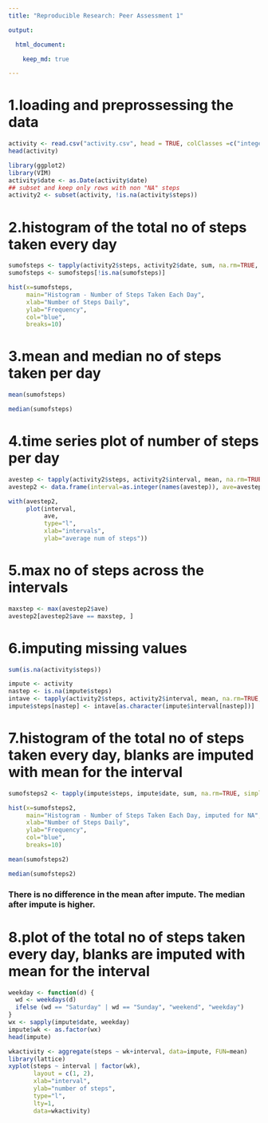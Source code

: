 ---
title: "Reproducible Research: Peer Assessment 1"

output: 

  html_document:

    keep_md: true

---
   
# 1.loading and preprossessing the data
```{r, echo=TRUE}
activity <- read.csv("activity.csv", head = TRUE, colClasses =c("integer", "character", "integer"), na.strings="NA")
head(activity)
```

```{r, echo=TRUE}
library(ggplot2)
library(VIM)
activity$date <- as.Date(activity$date)
## subset and keep only rows with non "NA" steps
activity2 <- subset(activity, !is.na(activity$steps))
```

# 2.histogram of the total no of steps taken every day
```{r, echo=TRUE}
sumofsteps <- tapply(activity2$steps, activity2$date, sum, na.rm=TRUE, simplify=T)
sumofsteps <- sumofsteps[!is.na(sumofsteps)]
```

```{r, echo=TRUE}
hist(x=sumofsteps,
     main="Histogram - Number of Steps Taken Each Day",
     xlab="Number of Steps Daily",
     ylab="Frequency",
     col="blue",
     breaks=10)
```

# 3.mean and median no of steps taken per day
```{r, echo=TRUE}
mean(sumofsteps)

median(sumofsteps)
```

# 4.time series plot of number of steps per day
```{r, echo=TRUE}
avestep <- tapply(activity2$steps, activity2$interval, mean, na.rm=TRUE, simplify=T)
avestep2 <- data.frame(interval=as.integer(names(avestep)), ave=avestep)
```

```{r, echo=TRUE}
with(avestep2,
     plot(interval,
          ave,
          type="l",
          xlab="intervals",
          ylab="average num of steps"))
```

# 5.max no of steps across the intervals
```{r, echo=TRUE}
maxstep <- max(avestep2$ave)
avestep2[avestep2$ave == maxstep, ]
```

# 6.imputing missing values
```{r, echo=TRUE}
sum(is.na(activity$steps))
```

```{r, echo=TRUE}
impute <- activity
nastep <- is.na(impute$steps)
intave <- tapply(activity2$steps, activity2$interval, mean, na.rm=TRUE, simplify=T)
impute$steps[nastep] <- intave[as.character(impute$interval[nastep])]
```

# 7.histogram of the total no of steps taken every day, blanks are imputed with mean for the interval
```{r, echo=TRUE}
sumofsteps2 <- tapply(impute$steps, impute$date, sum, na.rm=TRUE, simplify=T)
```

```{r, echo=TRUE}
hist(x=sumofsteps2,
     main="Histogram - Number of Steps Taken Each Day, imputed for NA",
     xlab="Number of Steps Daily",
     ylab="Frequency",
     col="blue",
     breaks=10)
```

```{r, echo=TRUE}
mean(sumofsteps2)

median(sumofsteps2)
```
  
### There is no difference in the mean after impute. The median after impute is higher.

# 8.plot of the total no of steps taken every day, blanks are imputed with mean for the interval
```{r, echo=TRUE}
weekday <- function(d) {
  wd <- weekdays(d)
  ifelse (wd == "Saturday" | wd == "Sunday", "weekend", "weekday")
}
wx <- sapply(impute$date, weekday)
impute$wk <- as.factor(wx)
head(impute)
```

```{r, echo=TRUE}
wkactivity <- aggregate(steps ~ wk+interval, data=impute, FUN=mean)
library(lattice)
xyplot(steps ~ interval | factor(wk),
       layout = c(1, 2),
       xlab="interval",
       ylab="number of steps",
       type="l",
       lty=1,
       data=wkactivity)
```








